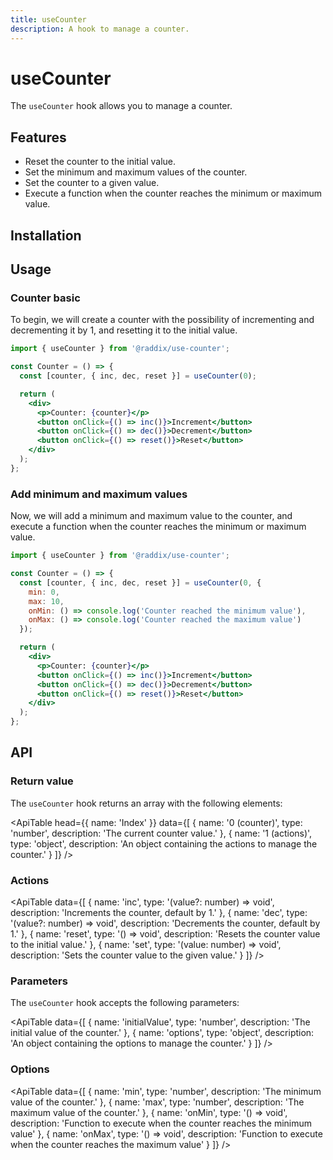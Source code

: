 ```yaml
---
title: useCounter
description: A hook to manage a counter.
---
```


# useCounter

The `useCounter` hook allows you to manage a counter.

## Features

- Reset the counter to the initial value.
- Set the minimum and maximum values of the counter.
- Set the counter to a given value.
- Execute a function when the counter reaches the minimum or maximum value.


## Installation

<Snippet pkg text='@raddix/use-counter' />

## Usage

### Counter basic

To begin, we will create a counter with the possibility of incrementing and decrementing
it by 1, and resetting it to the initial value.

```jsx
import { useCounter } from '@raddix/use-counter';

const Counter = () => {
  const [counter, { inc, dec, reset }] = useCounter(0);

  return (
    <div>
      <p>Counter: {counter}</p>
      <button onClick={() => inc()}>Increment</button>
      <button onClick={() => dec()}>Decrement</button>
      <button onClick={() => reset()}>Reset</button>
    </div>
  );
};
```

### Add minimum and maximum values

Now, we will add a minimum and maximum value to the counter, and execute a function
when the counter reaches the minimum or maximum value.

```jsx
import { useCounter } from '@raddix/use-counter';

const Counter = () => {
  const [counter, { inc, dec, reset }] = useCounter(0, {
    min: 0,
    max: 10,
    onMin: () => console.log('Counter reached the minimum value'),
    onMax: () => console.log('Counter reached the maximum value')
  });

  return (
    <div>
      <p>Counter: {counter}</p>
      <button onClick={() => inc()}>Increment</button>
      <button onClick={() => dec()}>Decrement</button>
      <button onClick={() => reset()}>Reset</button>
    </div>
  );
};
```

## API

### Return value

The `useCounter` hook returns an array with the following elements:

<ApiTable
  head={{ name: 'Index' }}
  data={[
    {
      name: '0 (counter)',
      type: 'number',
      description: 'The current counter value.'
    },
    {
      name: '1 (actions)',
      type: 'object',
      description: 'An object containing the actions to manage the counter.'
    }
  ]}
/>

### Actions

<ApiTable
  data={[
    {
      name: 'inc',
      type: '(value?: number) => void',
      description: 'Increments the counter, default by 1.'
    },
    {
      name: 'dec',
      type: '(value?: number) => void',
      description: 'Decrements the counter, default by 1.'
    },
    {
      name: 'reset',
      type: '() => void',
      description: 'Resets the counter value to the initial value.'
    },
    {
      name: 'set',
      type: '(value: number) => void',
      description: 'Sets the counter value to the given value.'
    }
  ]}
/>

### Parameters

The `useCounter` hook accepts the following parameters:

<ApiTable
  data={[
    {
      name: 'initialValue',
      type: 'number',
      description: 'The initial value of the counter.'
    },
    {
      name: 'options',
      type: 'object',
      description: 'An object containing the options to manage the counter.'
    }
  ]}
/>

### Options

<ApiTable
  data={[
    {
      name: 'min',
      type: 'number',
      description: 'The minimum value of the counter.'
    },
    {
      name: 'max',
      type: 'number',
      description: 'The maximum value of the counter.'
    },
    {
      name: 'onMin',
      type: '() => void',
      description:
        'Function to execute when the counter reaches the minimum value'
    },
    {
      name: 'onMax',
      type: '() => void',
      description:
        'Function to execute when the counter reaches the maximum value'
    }
  ]}
/>
